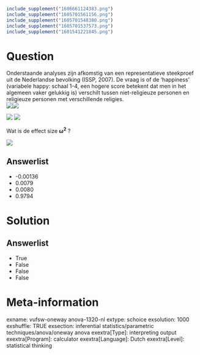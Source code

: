 ```r
include_supplement("1606661124383.png")
include_supplement("1605701561156.png")
include_supplement("1605701548380.png")
include_supplement("1605701537573.png")
include_supplement("1601541221845.png")
```

Question
========
Onderstaande analyses zijn afkomstig van een representatieve steekproef
uit de Nederlandse bevolking (ISSP, 2007). De vraag is of de ‘happiness’
(variabele happy: schaal 1-4, een hogere score betekent dat men in het
algemeen vaker gelukkig is) verschilt tussen niet-religieuze personen en
religieuze personen met verschillende religies.  
![](1606661124383.png)![](1605701561156.png)
  
  
![](1605701548380.png) ![](1605701537573.png)
  
  
Wat is de effect size **ω**<sup>**2**</sup> ?  
  
![](1601541221845.png)

Answerlist
----------
* -0.00136
* 0.0079
* 0.0080
* 0.9794

Solution
========










Answerlist
----------
* True
* False
* False
* False

Meta-information
================
exname: vufsw-oneway anova-1320-nl
extype: schoice
exsolution: 1000
exshuffle: TRUE
exsection: inferential statistics/parametric techniques/anova/oneway anova
exextra[Type]: interpreting output
exextra[Program]: calculator
exextra[Language]: Dutch
exextra[Level]: statistical thinking

